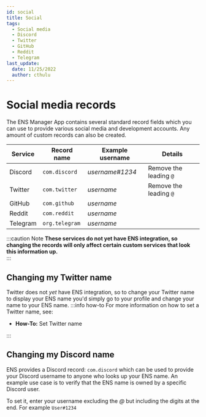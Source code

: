 ```yaml
---
id: social
title: Social
tags:
  - Social media
  - Discord
  - Twitter
  - GitHub
  - Reddit
  - Telegram
last_update:
  date: 11/25/2022
  author: cthulu
---
```



# Social media records
The ENS Manager App contains several standard record fields which you can use to provide various social media and development accounts. Any amount of custom records can also be created.

| Service  | Record name    | Example username | Details                |
| -------- | -------------- | ---------------- | ---------------------- |
| Discord  | `com.discord`  | *username#1234*  | Remove the leading `@` |
| Twitter  | `com.twitter`  | *username*       | Remove the leading `@` |
| GitHub   | `com.github`   | *username*       |                        |
| Reddit   | `com.reddit`   | *username*       |                        |
| Telegram | `org.telegram` | *username*       |                        |

:::caution Note
**These services do not yet have ENS integration, so changing the records will only affect certain custom services that look this information up.**  
:::

## Changing my Twitter name
Twitter does not *yet* have ENS integration, so to change your Twitter name to display your ENS name you'd simply go to your profile and change your name to your ENS name.
:::info how-to
For more information on how to set a Twitter name, see:
 - <Link to="/docs/howto/set-twitter-name"><b>How-To:</b> Set Twitter name</Link>
:::

## Changing my Discord name
ENS provides a Discord record: `com.discord` which can be used to provide your Discord username to anyone who looks up your ENS name. An example use case is to verify that the ENS name is owned by a specific Discord user.

To set it, enter your username excluding the *@* but including the digits at the end. For example `User#1234`
